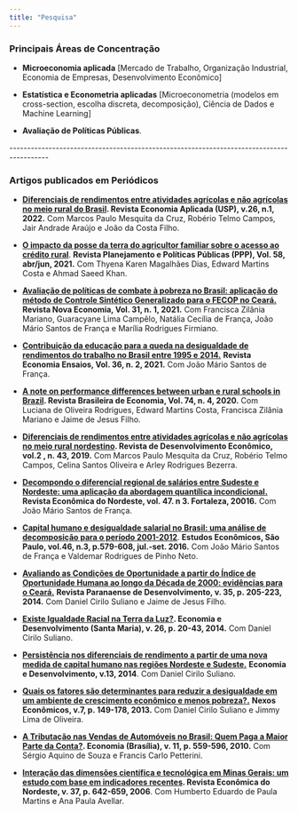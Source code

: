 ```yaml
---
title: "Pesquisa"
---
```


### Principais Áreas de Concentração

-   **Microeconomia aplicada** \[Mercado de Trabalho, Organização Industrial, Economia de Empresas, Desenvolvimento Econômico\]

-   **Estatística e Econometria aplicadas** \[Microeconometria (modelos em cross-section, escolha discreta, decomposição), Ciência de Dados e Machine Learning\]

-   **Avaliação de Políticas Públicas**.

\-\-\-\-\-\-\-\-\-\-\-\-\-\-\-\-\-\-\-\-\-\-\-\-\-\-\-\-\-\-\-\-\-\-\-\-\-\-\-\-\-\-\-\-\-\-\-\-\-\-\-\-\-\-\-\-\-\-\-\-\-\-\-\-\-\-\-\-\-\-\-\-\-\-\-\-\-\-\-\-\-\-\-\-\-\-\-\--

### Artigos publicados em Periódicos

-   [**Diferenciais de rendimentos entre atividades agrícolas e não agrícolas no meio rural do Brasil**](https://www.revistas.usp.br/ecoa/article/view/151004)**. Revista Economia Aplicada (USP), v.26, n.1, 2022.** Com Marcos Paulo Mesquita da Cruz, Robério Telmo Campos, Jair Andrade Araújo e João da Costa Filho.

-   [**O impacto da posse da terra do agricultor familiar sobre o acesso ao crédito rural**](https://www.ipea.gov.br/portal/images/stories/PDFs/ppp/210913_book_ppp58_art_2.pdf). **Revista Planejamento e Políticas Públicas (PPP), Vol. 58, abr/jun, 2021.** Com Thyena Karen Magalhães Dias, Edward Martins Costa e Ahmad Saeed Khan.

-   [**Avaliação de políticas de combate à pobreza no Brasil: aplicação do método de Controle Sintético Generalizado para o FECOP no Ceará.**](https://revistas.face.ufmg.br/index.php/novaeconomia/article/view/5449) **Revista Nova Economia, Vol. 31, n. 1, 2021.** Com Francisca Zilânia Mariano, Guaracyane Lima Campêlo, Natália Cecília de França, João Mário Santos de França e Marília Rodrigues Firmiano.

-   [**Contribuição da educação para a queda na desigualdade de rendimentos do trabalho no Brasil entre 1995 e 2014.**](http://www.seer.ufu.br/index.php/revistaeconomiaensaios/article/view/51406) **Revista Economia Ensaios, Vol. 36, n. 2, 2021.** Com João Mário Santos de França.

-   [**A note on performance differences between urban e rural schools in Brazil**](http://bibliotecadigital.fgv.br/ojs/index.php/rbe/article/view/79168/78836)**. Revista Brasileira de Economia, Vol. 74, n. 4, 2020.** Com Luciana de Oliveira Rodrigues, Edward Martins Costa, Francisca Zilânia Mariano e Jaime de Jesus Filho.

-   [**Diferenciais de rendimentos entre atividades agrícolas e não agrícolas no meio rural nordestino**](https://revistas.unifacs.br/index.php/rde/article/view/6018/3953)**. Revista de Desenvolvimento Econômico, vol.2 , n. 43, 2019.** Com Marcos Paulo Mesquita da Cruz, Robério Telmo Campos, Celina Santos Oliveira e Arley Rodrigues Bezerra.

-   [**Decompondo o diferencial regional de salários entre Sudeste e Nordeste: uma aplicação da abordagem quantílica incondicional.**](https://ren.emnuvens.com.br/ren/article/view/412) **Revista Econômica do Nordeste, vol. 47. n 3. Fortaleza, 20016.** Com João Mário Santos de França.

-   [**Capital humano e desigualdade salarial no Brasil: uma análise de decomposição para o período 2001-2012**](http://www.revistas.usp.br/ee/article/view/95953/117900). **Estudos Econômicos, São Paulo, vol.46, n.3, p.579-608, jul.-set. 2016.** Com João Mário Santos de França e Valdemar Rodrigues de Pinho Neto.

-   [**Avaliando as Condições de Oportunidade a partir do Índice de Oportunidade Humana ao longo da Década de 2000: evidências para o Ceará.**](http://www.ipardes.pr.gov.br/ojs/index.php/revistaparanaense/article/view/660/933) **Revista Paranaense de Desenvolvimento, v. 35, p. 205-223, 2014.** Com Daniel Cirilo Suliano e Jaime de Jesus Filho.

-   [**Existe Igualdade Racial na Terra da Luz?**](http://cascavel.ufsm.br/revistas/ojs-2.2.2/index.php/eed/article/view/12685/pdf)**. Economia e Desenvolvimento (Santa Maria), v. 26, p. 20-43, 2014.** Com Daniel Cirilo Suliano.

-   [**Persistência nos diferenciais de rendimento a partir de uma nova medida de capital humano nas regiões Nordeste e Sudeste.**](http://periodicos.ufpb.br/ojs/index.php/economia/article/view/26558) **Economia e Desenvolvimento, v.13, 2014**. Com Daniel Cirilo Suliano.

-   [**Quais os fatores são determinantes para reduzir a desigualdade em um ambiente de crescimento econômico e menos pobreza?.**](http://www.portalseer.ufba.br/index.php/revnexeco/article/view/9224/9565) **Nexos Econômicos, v.7, p. 149-178, 2013.** Com Daniel Cirilo Suliano e Jimmy Lima de Oliveira.

-   [**A Tributação nas Vendas de Automóveis no Brasil: Quem Paga a Maior Parte da Conta?**](http://www.anpec.org.br/revista/vol11/vol11n3p559_596.pdf)**. Economia (Brasília), v. 11, p. 559-596, 2010.** Com Sérgio Aquino de Souza e Francis Carlo Petterini.

-   [**Interação das dimensões científica e tecnológica em Minas Gerais: um estudo com base em indicadores recentes**](http://www.bnb.gov.br/projwebren/Exec/artigoRenPDF.aspx?cd_artigo_ren=404)**. Revista Econômica do Nordeste, v. 37, p. 642-659, 2006**. Com Humberto Eduardo de Paula Martins e Ana Paula Avellar.
